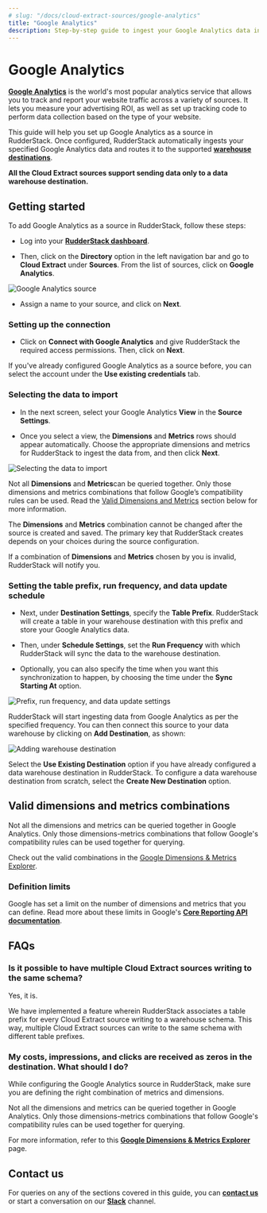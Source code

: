 ```yaml
---
# slug: "/docs/cloud-extract-sources/google-analytics"
title: "Google Analytics"
description: Step-by-step guide to ingest your Google Analytics data into RudderStack
---
```


# Google Analytics

[**Google Analytics**](https://analytics.google.com/analytics/web/#/) is the world's most popular analytics service that allows you to track and report your website traffic across a variety of sources. It lets you measure your advertising ROI, as well as set up tracking code to perform data collection based on the type of your website.

This guide will help you set up Google Analytics as a source in RudderStack. Once configured, RudderStack automatically ingests your specified Google Analytics data and routes it to the supported [**warehouse destinations**](https://rudderstack.com/docs/data-warehouse-integrations/).

<div class="infoBlock">

<strong>All the Cloud Extract sources support sending data only to a data warehouse destination.</strong>
</div>

## Getting started

To add Google Analytics as a source in RudderStack, follow these steps:

- Log into your [**RudderStack dashboard**](https://app.rudderstack.com).

- Then, click on the **Directory** option in the left navigation bar and go to **Cloud Extract** under **Sources**. From the list of sources, click on **Google Analytics**.

<img src="../assets/cloud-extract-sources/ga-1.png" alt="Google Analytics source" />

- Assign a name to your source, and click on **Next**.

### Setting up the connection

- Click on **Connect with Google Analytics** and give RudderStack the required access permissions. Then, click on **Next**.

<div class="successBlock">

  If you've already configured Google Analytics as a source before, you can select the account under the <strong>Use existing credentials</strong> tab.
</div>

### Selecting the data to import

- In the next screen, select your Google Analytics **View** in the **Source Settings**.

- Once you select a view, the **Dimensions** and **Metrics** rows should appear automatically. Choose the appropriate dimensions and metrics for RudderStack to ingest the data from, and then click **Next**.

<img src="../assets/cloud-extract-sources/ga-2.png" alt="Selecting the data to import" />

<div class="warningBlock">

Not all <strong>Dimensions</strong> and <strong>Metrics</strong>can be queried together. Only those dimensions and metrics combinations that follow Google’s compatibility rules can be used. Read the <a href="https://rudderstack.com/docs/cloud-extract-sources/google-analytics/#valid-dimensions-and-metrics-combinations">Valid Dimensions and Metrics</a> section below for more information.
</div>

<div class="warningBlock">

The **Dimensions** and **Metrics** combination cannot be changed after the source is created and saved. The primary key that RudderStack creates depends on your choices during the source configuration.
</div>

<div class="infoBlock">

If a combination of **Dimensions** and **Metrics** chosen by you is invalid, RudderStack will notify you.
</div>

### Setting the table prefix, run frequency, and data update schedule

- Next, under **Destination Settings**, specify the **Table Prefix**. RudderStack will create a table in your warehouse destination with this prefix and store your Google Analytics data.

- Then, under **Schedule Settings**, set the **Run Frequency** with which RudderStack will sync the data to the warehouse destination.

- Optionally, you can also specify the time when you want this synchronization to happen, by choosing the time under the **Sync Starting At** option.

<img src="../assets/cloud-extract-sources/ga-3.png" alt="Prefix, run frequency, and data update settings" />

RudderStack will start ingesting data from Google Analytics as per the specified frequency. You can then connect this source to your data warehouse by clicking on **Add Destination**, as shown:

<img src="../assets/cloud-extract-sources/ga-4.png" alt="Adding warehouse destination" />

<div class="infoBlock">

Select the <strong>Use Existing Destination</strong> option if you have already configured a data warehouse destination in RudderStack. To configure a data warehouse destination from scratch, select the <strong>Create New Destination</strong> option.
</div>

## Valid dimensions and metrics combinations

Not all the dimensions and metrics can be queried together in Google Analytics. Only those dimensions-metrics combinations that follow Google's compatibility rules can be used together for querying.

<div class="infoBlock">

Check out the valid combinations in the <a href="https://ga-dev-tools.appspot.com/dimensions-metrics-explorer/">Google Dimensions & Metrics Explorer</a>.
</div>

### Definition limits

Google has set a limit on the number of dimensions and metrics that you can define. Read more about these limits in Google's [**Core Reporting API documentation**](https://developers.google.com/analytics/devguides/reporting/core/v3/reference#metrics).

## FAQs

### Is it possible to have multiple Cloud Extract sources writing to the same schema?

Yes, it is.

We have implemented a feature wherein RudderStack associates a table prefix for every Cloud Extract source writing to a warehouse schema. This way, multiple Cloud Extract sources can write to the same schema with different table prefixes.

### My costs, impressions, and clicks are received as zeros in the destination. What should I do?

While configuring the Google Analytics source in RudderStack, make sure you are defining the right combination of metrics and dimensions. 

Not all the dimensions and metrics can be queried together in Google Analytics. Only those dimensions-metrics combinations that follow Google's compatibility rules can be used together for querying. 

For more information, refer to this [**Google Dimensions & Metrics Explorer**](https://ga-dev-tools.appspot.com/dimensions-metrics-explorer/) page.

## Contact us

For queries on any of the sections covered in this guide, you can [**contact us**](mailto:%20docs@rudderstack.com) or start a conversation on our [**Slack**](https://rudderstack.com/join-rudderstack-slack-community) channel.
